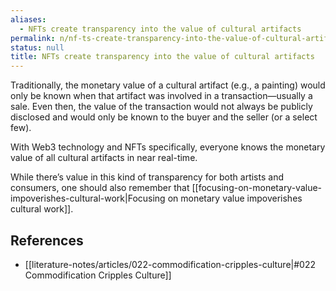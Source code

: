 ```yaml
---
aliases:
  - NFTs create transparency into the value of cultural artifacts
permalink: n/nf-ts-create-transparency-into-the-value-of-cultural-artifacts
status: null
title: NFTs create transparency into the value of cultural artifacts
---
```

Traditionally, the monetary value of a cultural artifact (e.g., a painting) would only be known when that artifact was involved in a transaction—usually a sale. Even then, the value of the transaction would not always be publicly disclosed and would only be known to the buyer and the seller (or a select few).

With Web3 technology and NFTs specifically, everyone knows the monetary value of all cultural artifacts in near real-time.

While there’s value in this kind of transparency for both artists and consumers, one should also remember that [[focusing-on-monetary-value-impoverishes-cultural-work|Focusing on monetary value impoverishes cultural work]].

## References

- [[literature-notes/articles/022-commodification-cripples-culture|#022 Commodification Cripples Culture]]
